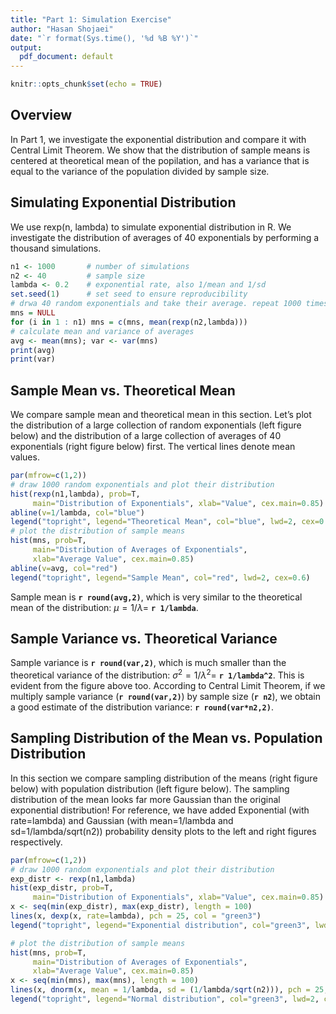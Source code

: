 ---
title: "Part 1: Simulation Exercise"
author: "Hasan Shojaei"
date: "`r format(Sys.time(), '%d %B %Y')`"
output:
  pdf_document: default
---

```{r setup, include=FALSE}
knitr::opts_chunk$set(echo = TRUE)
```

## Overview

In Part 1, we investigate the exponential distribution and compare it with Central Limit Theorem. We show that the distribution of sample means is centered at theoretical mean of the popilation, and has a variance that is equal to the variance of the population divided by sample size. 

## Simulating Exponential Distribution

We use rexp(n, lambda) to simulate exponential distribution in R. We investigate the distribution of averages of 40 exponentials by performing a thousand simulations.

```{r CLT, echo=TRUE}
n1 <- 1000       # number of simulations
n2 <- 40         # sample size
lambda <- 0.2    # exponential rate, also 1/mean and 1/sd
set.seed(1)      # set seed to ensure reproducibility
# drwa 40 random exponentials and take their average. repeat 1000 times
mns = NULL
for (i in 1 : n1) mns = c(mns, mean(rexp(n2,lambda)))
# calculate mean and variance of averages
avg <- mean(mns); var <- var(mns)
print(avg)
print(var)
```

## Sample Mean vs. Theoretical Mean

We compare sample mean and theoretical mean in this section. Let's plot the distribution of a large collection of random exponentials (left figure below) and the distribution of a large collection of averages of 40 exponentials (right figure below) first. The vertical lines denote mean values. 
```{r plot1, echo=TRUE}
par(mfrow=c(1,2))
# draw 1000 random exponentials and plot their distribution
hist(rexp(n1,lambda), prob=T, 
     main="Distribution of Exponentials", xlab="Value", cex.main=0.85)
abline(v=1/lambda, col="blue")
legend("topright", legend="Theoretical Mean", col="blue", lwd=2, cex=0.6)
# plot the distribution of sample means
hist(mns, prob=T, 
     main="Distribution of Averages of Exponentials",
     xlab="Average Value", cex.main=0.85)
abline(v=avg, col="red")
legend("topright", legend="Sample Mean", col="red", lwd=2, cex=0.6)
```

Sample mean is **`r round(avg,2)`**, which is very similar to the theoretical mean of the distribution: $\mu=1/\lambda =$ **`r 1/lambda`**.

## Sample Variance vs. Theoretical Variance

Sample variance is **`r round(var,2)`**, which is much smaller than the theoretical variance of the distribution: $\sigma^{2}=1/\lambda^{2} =$ **`r 1/lambda^2`**. This is evident from the figure above too. According to Central Limit Theorem, if we multiply sample variance (**`r round(var,2)`**) by sample size (**`r n2`**), we obtain a good estimate of the distribution variance: **`r round(var*n2,2)`**. 

## Sampling Distribution of the Mean vs. Population Distribution

In this section we compare sampling distribution of the means (right figure below) with population distribution (left figure below). The sampling distribution of the mean looks far more Gaussian than the original exponential distribution! For reference, we have added Exponential (with rate=lambda) and Gaussian (with mean=1/lambda and sd=1/lambda/sqrt(n2)) probability density plots to the left and right figures respectively. 
```{r plot2, echo=TRUE}
par(mfrow=c(1,2))
# draw 1000 random exponentials and plot their distribution
exp_distr <- rexp(n1,lambda)
hist(exp_distr, prob=T, 
     main="Distribution of Exponentials", xlab="Value", cex.main=0.85)
x <- seq(min(exp_distr), max(exp_distr), length = 100)
lines(x, dexp(x, rate=lambda), pch = 25, col = "green3")
legend("topright", legend="Exponential distribution", col="green3", lwd=2, cex=0.6)

# plot the distribution of sample means
hist(mns, prob=T, 
     main="Distribution of Averages of Exponentials",
     xlab="Average Value", cex.main=0.85)
x <- seq(min(mns), max(mns), length = 100)
lines(x, dnorm(x, mean = 1/lambda, sd = (1/lambda/sqrt(n2))), pch = 25, col = "green3")
legend("topright", legend="Normal distribution", col="green3", lwd=2, cex=0.6)
```